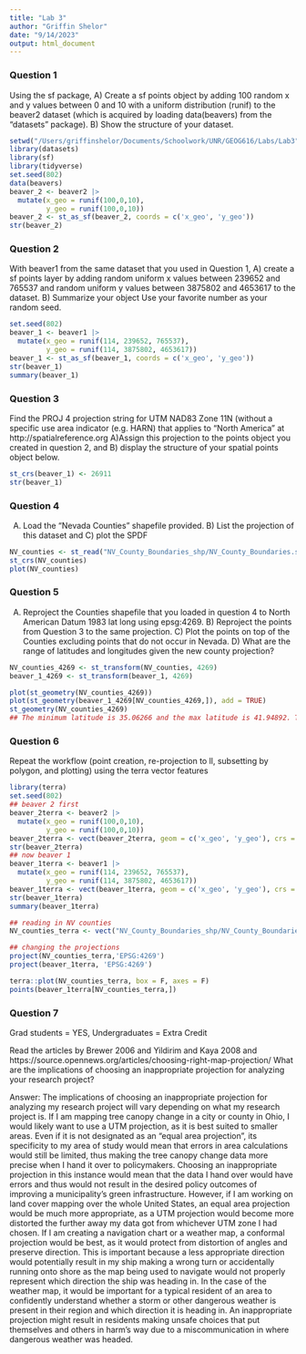 ```yaml
---
title: "Lab 3"
author: "Griffin Shelor"
date: "9/14/2023"
output: html_document
---
```


### Question 1
Using the sf package, A) Create a sf points object by adding 100 random x and y values between 0 and 10 with a uniform distribution (runif) to the beaver2 dataset (which is acquired by loading data(beavers) from the "datasets" package). B) Show the structure of your dataset.

```r
setwd("/Users/griffinshelor/Documents/Schoolwork/UNR/GEOG616/Labs/Lab3")
library(datasets)
library(sf)
library(tidyverse)
set.seed(802)
data(beavers)
beaver_2 <- beaver2 |>
  mutate(x_geo = runif(100,0,10),
         y_geo = runif(100,0,10))
beaver_2 <- st_as_sf(beaver_2, coords = c('x_geo', 'y_geo'))
str(beaver_2)
```

### Question 2

With beaver1 from the same dataset that you used in Question 1, A) create a sf points layer by adding random uniform x values between 239652 and 765537 and random uniform y values between 3875802 and 4653617 to the dataset. B) Summarize your object Use your favorite number as your random seed.

```r
set.seed(802)
beaver_1 <- beaver1 |>
  mutate(x_geo = runif(114, 239652, 765537),
         y_geo = runif(114, 3875802, 4653617))
beaver_1 <- st_as_sf(beaver_1, coords = c('x_geo', 'y_geo'))
str(beaver_1)
summary(beaver_1)
```

### Question 3

Find the PROJ 4 projection string for UTM NAD83 Zone 11N (without a specific use area indicator (e.g. HARN) that applies to "North America" at http://spatialreference.org A)Assign this projection to the points object you created in question 2, and B) display the structure of your spatial points object below.

```r
st_crs(beaver_1) <- 26911
str(beaver_1)
```

### Question 4

A) Load the "Nevada Counties" shapefile provided. B) List the projection of this dataset and C) plot the SPDF
```r
NV_counties <- st_read("NV_County_Boundaries_shp/NV_County_Boundaries.shp")
st_crs(NV_counties)
plot(NV_counties)
```

### Question 5

A) Reproject the Counties shapefile that you loaded in question 4 to North American Datum 1983 lat long using epsg:4269. B) Reproject the points from Question 3 to the same projection. C) Plot the points on top of the Counties excluding points that do not occur in Nevada. D) What are the range of latitudes and longitudes given the new county projection?

```r
NV_counties_4269 <- st_transform(NV_counties, 4269)
beaver_1_4269 <- st_transform(beaver_1, 4269)
```

```r
plot(st_geometry(NV_counties_4269))
plot(st_geometry(beaver_1_4269[NV_counties_4269,]), add = TRUE)
st_geometry(NV_counties_4269)
## The minimum latitude is 35.06266 and the max latitude is 41.94892. The minimum longitude is -119.9168 and the max longitude is -114.052.
```

### Question 6

Repeat the workflow (point creation, re-projection to ll, subsetting by polygon, and plotting) using the terra vector features
```r
library(terra)
set.seed(802)
## beaver 2 first
beaver_2terra <- beaver2 |>
  mutate(x_geo = runif(100,0,10),
         y_geo = runif(100,0,10))
beaver_2terra <- vect(beaver_2terra, geom = c('x_geo', 'y_geo'), crs = 'EPSG:26911')
str(beaver_2terra)
## now beaver 1
beaver_1terra <- beaver1 |>
  mutate(x_geo = runif(114, 239652, 765537),
         y_geo = runif(114, 3875802, 4653617))
beaver_1terra <- vect(beaver_1terra, geom = c('x_geo', 'y_geo'), crs = 'EPSG:26911')
str(beaver_1terra)
summary(beaver_1terra)

## reading in NV counties
NV_counties_terra <- vect("NV_County_Boundaries_shp/NV_County_Boundaries.shp", crs = 'EPSG:26911')

## changing the projections
project(NV_counties_terra,'EPSG:4269')
project(beaver_1terra, 'EPSG:4269')

terra::plot(NV_counties_terra, box = F, axes = F)
points(beaver_1terra[NV_counties_terra,])

```


### Question 7

Grad students = YES, Undergraduates = Extra Credit

Read the articles by Brewer 2006 and Yildirim and Kaya 2008 and https://source.opennews.org/articles/choosing-right-map-projection/
What are the implications of choosing an inappropriate projection for analyzing your research project?

Answer: The implications of choosing an inappropriate projection for analyzing my research project will vary depending on what my research project is. If I am mapping tree canopy change in a city or county in Ohio, I would likely want to use a UTM projection, as it is best suited to smaller areas. Even if it is not designated as an "equal area projection", its specificity to my area of study would mean that errors in area calculations would still be limited, thus making the tree canopy change data more precise when I hand it over to policymakers. Choosing an inappropriate projection in this instance would mean that the data I hand over would have errors and thus would not result in the desired policy outcomes of improving a municipality's green infrastructure. However, if I am working on land cover mapping over the whole United States, an equal area projection would be much more appropriate, as a UTM projection would become more distorted the further away my data got from whichever UTM zone I had chosen. If I am creating a navigation chart or a weather map, a conformal projection would be best, as it would protect from distortion of angles and preserve direction. This is important because a less appropriate direction would potentially result in my ship making a wrong turn or accidentally running onto shore as the map being used to navigate would not properly represent which direction the ship was heading in. In the case of the weather map, it would be important for a typical resident of an area to confidently understand whether a storm or other dangerous weather is present in their region and which direction it is heading in. An inappropriate projection might result in residents making unsafe choices that put themselves and others in harm's way due to a miscommunication in where dangerous weather was headed. 

